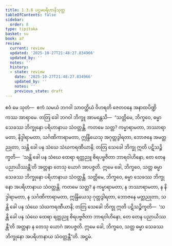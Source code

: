 ```yaml
---
title: 1.3.8 ပဌမပရိဟာနိသုတ္တ
tableOfContents: false
sidebar:
  order: 8
type: tipitaka
basket: su
book: a7
review:
  current: review
  updated: '2025-10-27T21:48:27.834966'
  updated_by: ''
  notes: ''
  history:
  - state: review
    date: '2025-10-27T21:48:27.834966'
    updated_by: ''
    notes: ''
    previous_state: draft
---
```



<ReviewStatus review={frontmatter.review} showDetails={true} />

<HypothesisAnnotation frontmatter={frontmatter} />

<DynamicBreadcrumb />

<Division number="28" book="a7" e="ch" v="16" p="415">

<Paragraph number="145" book="a7">
ဧဝံ မေ သုတံ—  ဧကံ သမယံ ဘဂဝါ သာဝတ္ထိယံ ဝိဟရတိ ဇေတဝနေ အနာထပိဏ္ဍိကဿ အာရာမေ. တတြ ခေါ ဘဂဝါ ဘိက္ခူ အာမန္တေသိ—  “သတ္တိမေ, ဘိက္ခဝေ, ဓမ္မာ သေခဿ ဘိက္ခုနော ပရိဟာနာယ သံဝတ္တန္တိ. ကတမေ သတ္တ? ကမ္မာရာမတာ, ဘဿာရာမတာ, နိဒ္ဒါရာမတာ, သင်္ဂဏိကာရာမတာ, ဣန္ဒြိယေသု အဂုတ္တဒွါရတာ, ဘောဇနေ အမတ္တညုတာ, သန္တိ ခေါ ပန သံဃေ သံဃကရဏီယာနိ; တတြ သေခေါ ဘိက္ခု ဣတိ ပဋိသဉ္စိက္ခတိ—  ‘သန္တိ ခေါ ပန သံဃေ ထေရာ ရတ္တညူ စိရပဗ္ဗဇိတာ ဘာရဝါဟိနော, တေ တေန ပညာယိဿန္တီ’တိ အတ္တနာ တေသု ယောဂံ အာပဇ္ဇတိ. ဣမေ ခေါ, ဘိက္ခဝေ, သတ္တ ဓမ္မာ သေခဿ ဘိက္ခုနော ပရိဟာနာယ သံဝတ္တန္တိ.
</Paragraph>

<Paragraph number="146" book="a7">
သတ္တိမေ, ဘိက္ခဝေ, ဓမ္မာ သေခဿ ဘိက္ခုနော အပရိဟာနာယ သံဝတ္တန္တိ. ကတမေ သတ္တ? န ကမ္မာရာမတာ, န ဘဿာရာမတာ, န နိဒ္ဒါရာမတာ, န သင်္ဂဏိကာရာမတာ, ဣန္ဒြိယေသု ဂုတ္တဒွါရတာ, ဘောဇနေ မတ္တညုတာ, သန္တိ ခေါ ပန သံဃေ သံဃကရဏီယာနိ; တတြ သေခေါ ဘိက္ခု ဣတိ ပဋိသဉ္စိက္ခတိ—  ‘သန္တိ ခေါ ပန သံဃေ ထေရာ ရတ္တညူ စိရပဗ္ဗဇိတာ ဘာရဝါဟိနော, တေ တေန ပညာယိဿန္တီ’တိ အတ္တနာ န တေသု ယောဂံ အာပဇ္ဇတိ. ဣမေ ခေါ, ဘိက္ခဝေ, သတ္တ ဓမ္မာ သေခဿ ဘိက္ခုနော အပရိဟာနာယ သံဝတ္တန္တီ”တိ.

</Paragraph>
</Division>

<Paragraph number="147" type="center" book="a7">
အဋ္ဌမံ.
</Paragraph>